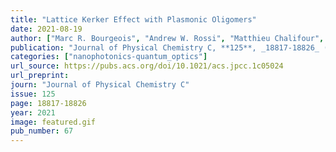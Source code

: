 ```yaml
---
title: "Lattice Kerker Effect with Plasmonic Oligomers"
date: 2021-08-19
author: ["Marc R. Bourgeois", "Andrew W. Rossi", "Matthieu Chalifour", "Charles Cherqui", "David J. Masiello"]
publication: "Journal of Physical Chemistry C, **125**, _18817-18826_ (2021)."
categories: ["nanophotonics-quantum_optics"]
url_source: https://pubs.acs.org/doi/10.1021/acs.jpcc.1c05024
url_preprint: 
journ: "Journal of Physical Chemistry C"
issue: 125
page: 18817-18826
year: 2021
image: featured.gif
pub_number: 67
---
```

